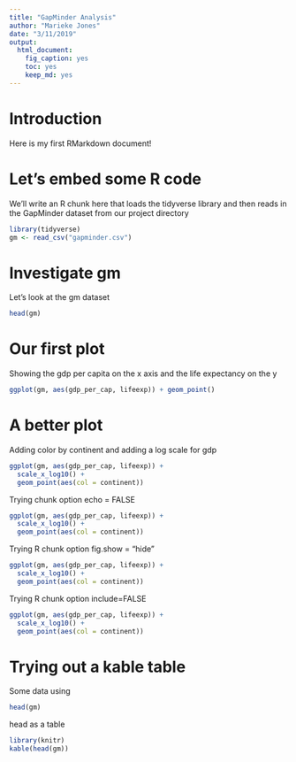 ```yaml
---
title: "GapMinder Analysis"
author: "Marieke Jones"
date: "3/11/2019"
output: 
  html_document: 
    fig_caption: yes
    toc: yes
    keep_md: yes
---
```


# Introduction

Here is my first RMarkdown document!

# Let's embed some R code

We'll write an R chunk here that loads the tidyverse library and then reads in the GapMinder dataset from our project directory

```r
library(tidyverse)
gm <- read_csv("gapminder.csv")
```

# Investigate gm

Let's look at the gm dataset

```r
head(gm)
```

# Our first plot

Showing the gdp per capita on the x axis and the life expectancy on the y

```r
ggplot(gm, aes(gdp_per_cap, lifeexp)) + geom_point()
```

# A better plot

Adding color by continent and adding a log scale for gdp

```r
ggplot(gm, aes(gdp_per_cap, lifeexp)) +
  scale_x_log10() + 
  geom_point(aes(col = continent))
```

Trying chunk option echo = FALSE

```r
ggplot(gm, aes(gdp_per_cap, lifeexp)) +
  scale_x_log10() + 
  geom_point(aes(col = continent))
```

Trying R chunk option fig.show = "hide"

```r
ggplot(gm, aes(gdp_per_cap, lifeexp)) +
  scale_x_log10() + 
  geom_point(aes(col = continent))
```

Trying R chunk option include=FALSE

```r
ggplot(gm, aes(gdp_per_cap, lifeexp)) +
  scale_x_log10() + 
  geom_point(aes(col = continent))
```

# Trying out a kable table

Some data using

```r
head(gm)
```

head as a table
```r
library(knitr)
kable(head(gm))
```